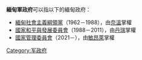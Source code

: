 '''緬甸軍政府'''可以指以下的緬甸政府：
* [[緬甸社會主義綱領黨|緬甸社會主義綱領黨]]（1962－1988），由[[奈溫|奈溫]]掌權
* [[國家和平與發展委員會|國家和平與發展委員會]]（1988－2011），由[[丹瑞|丹瑞]]掌權
* [[國家領導委員會_(緬甸)|國家管理委員會]]（2021－），由[[敏昂萊|敏昂萊]]掌權
{{Disambiguation|Cat=五字组织机构消歧义}}
[[Category:军政府|Category:军政府]]
